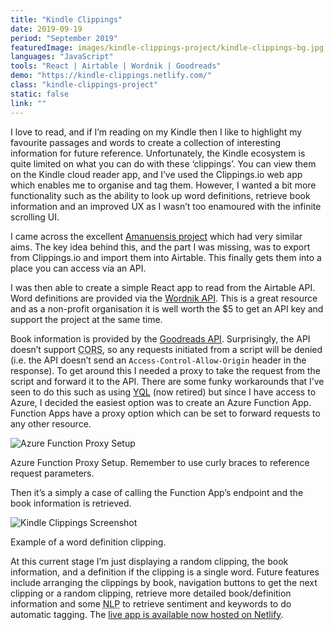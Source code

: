 ```yaml
---
title: "Kindle Clippings"
date: 2019-09-19
period: "September 2019"
featuredImage: images/kindle-clippings-project/kindle-clippings-bg.jpg
languages: "JavaScript"
tools: "React | Airtable | Wordnik | Goodreads"
demo: "https://kindle-clippings.netlify.com/"
class: "kindle-clippings-project"
static: false
link: ""
---
```



I love to read, and if I’m reading on my Kindle then I like to highlight my favourite passages and words to create a collection of interesting 
information for future reference. Unfortunately, the Kindle ecosystem is quite limited on what you can do with these ‘clippings’. You can view 
them on the Kindle cloud reader app, and I’ve used the Clippings.io web app which enables me to organise and tag them. However, I wanted a 
bit more functionality such as the ability to look up word definitions, retrieve book information and an improved UX as I wasn’t too enamoured with 
the infinite scrolling UI.

I came across the excellent [Amanuensis project](https://notapattern.net/2016/03/10/amanuensis-automating-kindle-highlights/) which had very similar 
aims. The key idea behind this, and the part I was missing, was to export from Clippings.io and import them into Airtable. This finally gets them 
into a place you can access via an API.

I was then able to create a simple React app to read from the Airtable API. Word definitions are provided via the [Wordnik API](https://www.wordnik.com/). This is a great 
resource and as a non-profit organisation it is well worth the $5 to get an API key and support the project at the same time.

Book information is provided by the [Goodreads API](https://www.goodreads.com/api). Surprisingly, the API doesn’t support <abbr title="Cross Origin Resource Sharing">CORS</abbr>, 
so any requests initiated from a script will be denied (i.e. the API doesn’t send an `Access-Control-Allow-Origin` 
header in the response). To get around this I needed a proxy to take the request from the script and forward it to the API. There are some funky workarounds that 
I’ve seen to do this such as using [YQL](https://yuilibrary.com/yui/docs/yql/) (now retired) but since I have access to Azure, I decided the easiest option was to 
create an Azure Function App. Function Apps have a proxy option which can be set to forward requests to any other resource.

![Azure Function Proxy Setup](images/kindle-clippings-project/azure-function-proxy.jpg)
<figcaption>
    <FontAwesomeIcon icon={faCamera} /> Azure Function Proxy Setup. Remember to use curly braces to reference request parameters.
</figcaption>

Then it’s a simply a case of calling the Function App’s endpoint and the book information is retrieved.

![Kindle Clippings Screenshot](images/kindle-clippings-project/kindle-clippings.jpg)
<figcaption>
    <FontAwesomeIcon icon={faCamera} /> Example of a word definition clipping.
</figcaption>

At this current stage I’m just displaying a random clipping, the book information, and a definition if the clipping is a single word. Future features 
include arranging the clippings by book, navigation buttons to get the next clipping or a random clipping, retrieve more detailed book/definition information and some <abbr title="Natural Language Processing">NLP</abbr>
to retrieve sentiment and keywords to do automatic tagging. The [live app is available now hosted on Netlify](https://kindle-clippings.netlify.com/).
